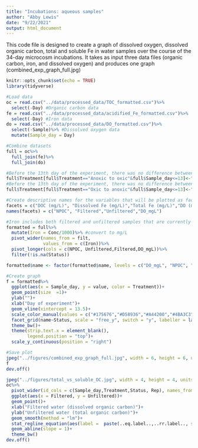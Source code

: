 ```yaml
---
title: "Incubations: aqueous samples"
author: "Abby Lewis"
date: "9/22/2021"
output: html_document
---
```


This code file is designed to create a graph of dissolved oxygen, dissolved organic carbon, total and soluble Fe in water samples over the course of the 34-day microcosm incubations. It takes as input three data files (organic carbon, iron, and dissolved oxygen) and produces one graph (combined_exp_graph_full.jpg)

```r
knitr::opts_chunk$set(echo = TRUE)
library(tidyverse)

#Load data
oc = read.csv("../data/processed_data/TOC_formatted.csv")%>%
  select(-Day) #Organic carbon data
fe = read.csv("../data/processed_data/acidified_Fe_formatted.csv")%>%
  select(-Day) #Iron data 
do = read.csv("../data/processed_data/DO_formatted.csv")%>%
  select(-Sample)%>% #Dissolved oxygen data
  mutate(Sample_day = Day)

#Combine datasets
full = oc%>%
  full_join(fe)%>%
  full_join(do)

#Before the 13th day of the experiment, there was no difference between the anoxic to oxic microcosms and the anoxic microcosms
full$Treatment[full$Treatment=="Anoxic to oxic"&full$Sample_day<=13]<-"Anoxic"
#Before the 13th day of the experiment, there was no difference between the oxic to anoxic microcosms and the oxic microcosms
full$Treatment[full$Treatment=="Oxic to anoxic"&full$Sample_day<=13]<-"Oxic"

#Create descriptive names for the variables that will be plotted as facets
facets = c("DOC (mg/L)", "Dissolved Fe (mg/L)","Total Fe (mg/L)","DO (mg/L)")
names(facets) = c("NPOC", "Filtered","Unfiltered","DO_mgL")

#Iron includes both filtered and unfiltered samples that are currently grouped in one column (Conc). The code below separates these samples into two columns for plotting
formatted = full%>%
  mutate(Iron = Conc/1000)%>% #convert to mg/L
  pivot_wider(names_from = filt,
              values_from = c(Iron))%>%
  pivot_longer(cols = c(NPOC, Unfiltered,Filtered,DO_mgL))%>%
  filter(!is.na(Status))

formatted$name <- factor(formatted$name, levels = c("DO_mgL", "NPOC", "Unfiltered", "Filtered")) #Order the variables how we would like them to be plotted

#Create graph
f = formatted%>%
  ggplot(aes(x = Sample_day, y = value, color = Treatment))+
  geom_point(size  =1)+
  ylab("")+
  xlab("Day of experiment")+
  geom_vline(xintercept = 13.5)+
  scale_color_manual(values = c("#175676","#D58936","#A44200","#4BA3C3")) +
  facet_grid(name~Status, scale = "free_y", switch = "y", labeller = labeller(name = facets))+
  theme_bw()+
  theme(strip.text.x = element_blank(),
        legend.position = "top")+
  scale_y_continuous(position = "right")

#Save plot
jpeg("../figures/combined_exp_graph_full.jpg", width = 6, height = 6, units = "in",res = 300)
f
dev.off()

jpeg("../figures/total_vs_soluble_OC.jpg", width = 4, height = 4, units = "in",res = 300)
oc%>%
  pivot_wider(id_cols = c(Sample_day,Treatment,Status, Rep), names_from = filt, values_from = NPOC)%>%
  ggplot(aes(x = Filtered, y = Unfiltered))+
  geom_point()+
  xlab("Filtered water (dissolved organic carbon)")+
  ylab("Unfiltered water (total organic carbon)")+
  geom_smooth(method = "lm")+
  stat_regline_equation(aes(label =  paste(..eq.label..,..rr.label.., sep = "~~~~")))+
  geom_abline(slope = 1)+
  theme_bw()
dev.off()
```

